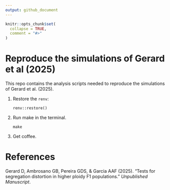 ```yaml
---
output: github_document
---
```


<!-- README.md is generated from README.Rmd. Please edit that file -->

```r
knitr::opts_chunk$set(
  collapse = TRUE,
  comment = "#>"
)
```

# Reproduce the simulations of Gerard et al (2025)

<!-- badges: start -->
<!-- badges: end -->

This repo contains the analysis scripts needed to reproduce the simulations of Gerard et al. (2025).

1. Restore the `renv`:

    ```
    renv::restore()
    ```

2. Run make in the terminal.

    ```
    make
    ```

3. Get coffee.

# References

Gerard D, Ambrosano GB, Pereira GDS, & Garcia AAF (2025). "Tests for segregation distortion in higher ploidy F1 populations." *Unpublished Manuscript*.
